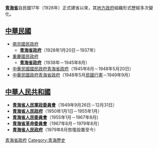 {{青海历史}}
{{Distinguish|青海省政府|青海省人民政府}}

'''[[青海省|青海省]]'''自民國17年（1928年）正式建省以來，其[[地方政府|地方政府]]組織形式歷經多次變化。

== [[中華民國|中華民國]] ==
*[[南京國民政府|南京國民政府]]
**'''[[青海省政府|青海省政府]]'''（1928年1月20日－1937年）
*[[重慶國民政府|重慶國民政府]]
**'''[[青海省政府|青海省政府]]'''（1938年－1945年8月）
*[[國民政府|中華民國國民政府]][[青海省政府|青海省政府]]（1945年8月－1948年5月20日）
*[[中華民國政府|中華民國政府]][[青海省政府|青海省政府]]（1948年5月[[行憲|民國行憲]]－1949年9月）

== [[中華人民共和國|中華人民共和國]] ==
*'''[[青海省人民軍政委員會|青海省人民軍政委員會]]'''（1949年9月26日－12月31日）
*'''[[青海省人民政府|青海省人民政府]]'''（1950年1月1日－1955年1月）
*'''[[青海省人民委員會|青海省人民委員會]]'''（1955年1月－1967年8月)
*'''[[青海省革命委員會|青海省革命委員會]]'''（1967年8月－1979年8月）
*'''[[青海省人民政府|青海省人民政府]]'''（1979年8月恢復設置至今）

{{Disambig|cat=組織機構消歧義}}
{{青海行政長官}}

[[Category:青海省政府|]]
[[Category:青海歷史|Category:青海歷史]]